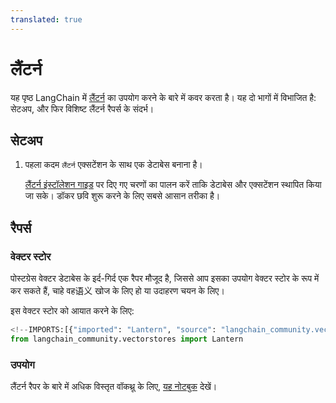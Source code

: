 ```yaml
---
translated: true
---
```


# लैंटर्न

यह पृष्ठ LangChain में [लैंटर्न](https://github.com/lanterndata/lantern) का उपयोग करने के बारे में कवर करता है।
यह दो भागों में विभाजित है: सेटअप, और फिर विशिष्ट लैंटर्न रैपर्स के संदर्भ।

## सेटअप

1. पहला कदम `लैंटर्न` एक्सटेंशन के साथ एक डेटाबेस बनाना है।

    [लैंटर्न इंस्टॉलेशन गाइड](https://github.com/lanterndata/lantern#-quick-install) पर दिए गए चरणों का पालन करें ताकि डेटाबेस और एक्सटेंशन स्थापित किया जा सके। डॉकर छवि शुरू करने के लिए सबसे आसान तरीका है।

## रैपर्स

### वेक्टर स्टोर

पोस्टग्रेस वेक्टर डेटाबेस के इर्द-गिर्द एक रैपर मौजूद है, जिससे आप इसका उपयोग वेक्टर स्टोर के रूप में कर सकते हैं, चाहे वह语义 खोज के लिए हो या उदाहरण चयन के लिए।

इस वेक्टर स्टोर को आयात करने के लिए:

```python
<!--IMPORTS:[{"imported": "Lantern", "source": "langchain_community.vectorstores", "docs": "https://api.python.langchain.com/en/latest/vectorstores/langchain_community.vectorstores.lantern.Lantern.html", "title": "Lantern"}]-->
from langchain_community.vectorstores import Lantern
```

### उपयोग

लैंटर्न रैपर के बारे में अधिक विस्तृत वॉकथ्रू के लिए, [यह नोटबुक](/docs/integrations/vectorstores/lantern) देखें।
